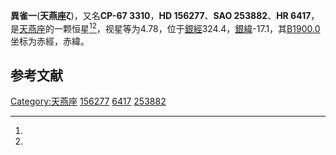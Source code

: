 {{Starbox begin
| name = 異雀一
}}
{{Starbox observe
| epoch = [[J2000.0|J2000.0]]
| constell = [[天燕座|天燕座]]<ref name=SIMBAD>{{cite web
 | url=http://simbad.u-strasbg.fr/simbad/sim-id?Ident=HR+6417
 | title=Pulsating variable Star
 | publisher=Centre de Données astronomiques de Strasbourg
 | work=SIMBAD
 | accessdate=2012-07-13
 | archive-date=2021-04-04
 | archive-url=https://web.archive.org/web/20210404170603/http://simbad.u-strasbg.fr/simbad/sim-id?Ident=HR+6417
 | dead-url=no
 }}</ref><ref name=DATA>{{cite web
 | url=http://vizier.u-strasbg.fr/viz-bin/VizieR-5?-out.add=.&-source=5050&-corr=PK=HR&-out.max=9999&HR=6417
 | title=VizieR Detailed Page
 | accessdate=2012-07-13
 | archive-date=2021-04-04
 | archive-url=https://web.archive.org/web/20210404170604/http://vizier.u-strasbg.fr/viz-bin/VizieR-5?-out.add=.&-source=5050&-corr=PK%3DHR&-out.max=9999&HR=6417
 | dead-url=no
 }}</ref>
| 星官 = 
| ra = {{RA|17|21|59.4}}<ref name=SIMBAD /><ref name=DATA />
| dec = {{DEC|-67|46|14}}<ref name=SIMBAD /><ref name=DATA />
| appmag_v = 4.78<ref name=SIMBAD /><ref name=DATA />
}}
{{Starbox character
| class = K2-III<ref name=SIMBAD /><ref name=DATA />
| b-v = 1.21<ref name=SIMBAD /><ref name=DATA />
| u-b = 1.27<ref name=SIMBAD /><ref name=DATA />
| r-i = <ref name=SIMBAD /><ref name=DATA />
| variable = 
}}
{{Starbox astrometry
| radial_v = 1.27
| prop_mo_ra = 13
| parallax = 0.014
| p_error = 
}}
{{Starbox catalog
| names =CP-67 3310，[[SAO星表|SAO]] 253882，[[HD星表|HD]] 156277，[[HR星表|HR]] 6417}}
{{Starbox reference |Simbad=HR+6417}}
{{Starbox end}}

'''異雀一'''('''天燕座ζ''')，又名'''CP-67 3310'''，'''HD 156277'''、'''SAO 253882'''、'''HR 6417'''，是[[天燕座|天燕座]]的一颗恒星<ref name=SIMBAD /><ref name=DATA />，视星等为4.78，位于[[銀道座標系|銀經]]324.4，[[銀道座標系|銀緯]]-17.1，其[[B1900.0|B1900.0]]坐标为赤經{{RA|17|11|32.3}}，赤緯{{DEC|-67|-17.1|58}}。

== 参考文献 ==
{{reflist}}

{{star-stub}}

{{天燕座恒星}}
{{星官|异雀|9}}
[[Category:天燕座|Category:天燕座]]
[[Category:HD和HDE天體|156277]]
[[Category:HR天體|6417]]
[[Category:SAO天體|253882]]